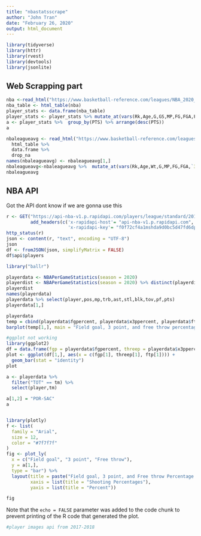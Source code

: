 ```yaml
---
title: "nbastatsscrape"
author: "John Tran"
date: "February 26, 2020"
output: html_document
---
```


```r
library(tidyverse)
library(httr)
library(rvest)
library(devtools)
library(jsonlite)

```

## Web Scrapping part

```r
nba <-read_html("https://www.basketball-reference.com/leagues/NBA_2020_per_game.html") 
nba_table <- html_table(nba)
player_stats <- data.frame(nba_table)
player_stats <- player_stats %>% mutate_at(vars(Rk,Age,G,GS,MP,FG,FGA,FG.,X3P,X3PA,X3P.,X2P,eFG.,FT,FTA,FT.,ORB,DRB,TRB,AST,STL,BLK,TOV,PF,PTS),funs(as.numeric)) %>% drop_na
a <- player_stats %>%  group_by(PTS) %>% arrange(desc(PTS))
a

nbaleagueavg <- read_html("https://www.basketball-reference.com/leagues/NBA_stats_per_game.html") %>% 
  html_table %>% 
  data.frame %>% 
  drop_na
names(nbaleagueavg) <- nbaleagueavg[1,]
nbaleagueavg<-nbaleagueavg %>%  mutate_at(vars(Rk,Age,Wt,G,MP,FG,FGA,`3P`,`3PA`,FT,FTA,ORB,DRB,TRB,AST,STL,BLK,TOV,PF,PTS,`FG%`,`3P%`,`FT`,Pace,`eFG%`,`TOV%`,`ORB%`,`ORtg`),funs(as.numeric)) 
nbaleagueavg

```

## NBA API
Got the API dont know if we are gonna use this

```r

r <- GET("https://api-nba-v1.p.rapidapi.com/players/league/standard/2019",
         add_headers(c('x-rapidapi-host'= "api-nba-v1.p.rapidapi.com", 
                       'x-rapidapi-key'= "f0f72cf4a1mshda9d0bc5d47fd6dp13c50cjsn5d6698b12436")))
http_status(r)
json <- content(r, "text", encoding = "UTF-8")
json
df <- fromJSON(json, simplifyMatrix = FALSE)
df$api$players


```




```r

library("ballr")

playerdata <- NBAPerGameStatistics(season = 2020) 
playerdist <- NBAPerGameStatistics(season = 2020) %>% distinct(playerdist,player,.keep_all = TRUE)
playerdist
names(playerdata)
playerdata %>% select(player,pos,mp,trb,ast,stl,blk,tov,pf,pts)
playerdata[1,]
```

```r
playerdata
temp = cbind(playerdata$fgpercent, playerdata$x3ppercent, playerdata$ftpercent)
barplot(temp[1,], main = "Field goal, 3 point, and free throw percentage", xlab = "Shooting percenages", ylab = "Percent", names.arg = c("FG%", "3P%", "FT%"))
```

```r
#ggplot not working
library(ggplot2)
df = data.frame(fgp = playerdata$fgpercent, threep = playerdata$x3ppercent, ftp = playerdata$ftpercent)
plot <- ggplot(df[1,], aes(x = c(fgp[1], threep[1], ftp[1]))) +
  geom_bar(stat = "identity")
plot
```



```r
a <- playerdata %>% 
  filter("TOT" == tm) %>% 
  select(player,tm)

a[1,2] = "POR-SAC"
a



```

```r
library(plotly)
f <- list(
  family = "Arial",
  size = 12,
  color = "#7f7f7f"
)
fig <- plot_ly(
  x = c("Field goal", "3 point", "Free throw"),
  y = a[1,],
  type = "bar") %>% 
  layout(title = paste("Field goal, 3 point, and Free throw Percentage of "),
         xaxis = list(title = "Shooting Percentages"),
         yaxis = list(title = "Percent"))

fig
```
Note that the `echo = FALSE` parameter was added to the code chunk to prevent printing of the R code that generated the plot.
```r
#player images api from 2017-2018
```
